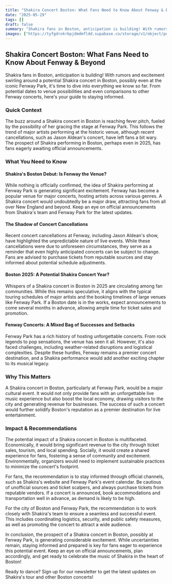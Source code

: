 ```yaml
---
title: "Shakira Concert Boston: What Fans Need to Know About Fenway & Beyond"
date: "2025-05-29"
tags: []
draft: false
summary: "Shakira fans in Boston, anticipation is building! With rumors and excitement swirling around a potential Shakira concert in Boston, possibly even at the iconic Fenway Park, it's time to dive into everything we know so far. From potential dates to venue possibilities and even comparisons to other Fenway concerts, here's your guide to staying informed."
images: ["https://tyfgdrokrbpjdmdmfldd.supabase.co/storage/v1/object/public/image/2025-05-30-00-03-36-098+02-00.jpg"]
---
```




## Shakira Concert Boston: What Fans Need to Know About Fenway & Beyond

Shakira fans in Boston, anticipation is building! With rumors and excitement swirling around a potential Shakira concert in Boston, possibly even at the iconic Fenway Park, it's time to dive into everything we know so far. From potential dates to venue possibilities and even comparisons to other Fenway concerts, here's your guide to staying informed.

### Quick Context

The buzz around a Shakira concert in Boston is reaching fever pitch, fueled by the possibility of her gracing the stage at Fenway Park. This follows the trend of major artists performing at the historic venue, although recent cancellations, such as Jason Aldean's concert, have left fans a bit wary. The prospect of Shakira performing in Boston, perhaps even in 2025, has fans eagerly awaiting official announcements.

### What You Need to Know

#### Shakira's Boston Debut: Is Fenway the Venue?

While nothing is officially confirmed, the idea of Shakira performing at Fenway Park is generating significant excitement. Fenway has become a popular venue for major concerts, hosting artists across various genres. A Shakira concert would undoubtedly be a major draw, attracting fans from all over New England and beyond. Keep an eye on official announcements from Shakira's team and Fenway Park for the latest updates.

#### The Shadow of Concert Cancellations

Recent concert cancellations at Fenway, including Jason Aldean's show, have highlighted the unpredictable nature of live events. While these cancellations were due to unforeseen circumstances, they serve as a reminder that even highly anticipated concerts can be subject to change. Fans are advised to purchase tickets from reputable sources and stay informed about potential schedule adjustments.

#### Boston 2025: A Potential Shakira Concert Year?

Whispers of a Shakira concert in Boston in 2025 are circulating among fan communities. While this remains speculative, it aligns with the typical touring schedules of major artists and the booking timelines of large venues like Fenway Park. If a Boston date is in the works, expect announcements to come several months in advance, allowing ample time for ticket sales and promotion.

#### Fenway Concerts: A Mixed Bag of Successes and Setbacks

Fenway Park has a rich history of hosting unforgettable concerts. From rock legends to pop sensations, the venue has seen it all. However, it's also faced challenges, including weather-related disruptions and logistical complexities. Despite these hurdles, Fenway remains a premier concert destination, and a Shakira performance would add another exciting chapter to its musical legacy.

### Why This Matters

A Shakira concert in Boston, particularly at Fenway Park, would be a major cultural event. It would not only provide fans with an unforgettable live music experience but also boost the local economy, drawing visitors to the city and generating revenue for businesses. The success of such a concert would further solidify Boston's reputation as a premier destination for live entertainment.

### Impact & Recommendations

The potential impact of a Shakira concert in Boston is multifaceted. Economically, it would bring significant revenue to the city through ticket sales, tourism, and local spending. Socially, it would create a shared experience for fans, fostering a sense of community and excitement. Environmentally, organizers would need to implement sustainable practices to minimize the concert's footprint.

For fans, the recommendation is to stay informed through official channels, such as Shakira's website and Fenway Park's event calendar. Be cautious of unofficial sources and ticket scalpers, and always purchase tickets from reputable vendors. If a concert is announced, book accommodations and transportation well in advance, as demand is likely to be high.

For the city of Boston and Fenway Park, the recommendation is to work closely with Shakira's team to ensure a seamless and successful event. This includes coordinating logistics, security, and public safety measures, as well as promoting the concert to attract a wide audience.

In conclusion, the prospect of a Shakira concert in Boston, possibly at Fenway Park, is generating considerable excitement. While uncertainties remain, staying informed and prepared is key for fans eager to experience this potential event. Keep an eye on official announcements, plan accordingly, and get ready to celebrate the music of Shakira in the heart of Boston!

Ready to dance? Sign up for our newsletter to get the latest updates on Shakira's tour and other Boston concerts!

